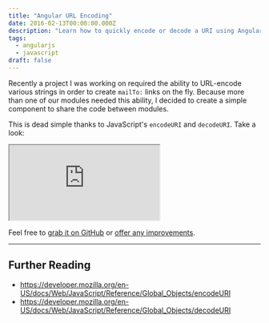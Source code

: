 ```yaml
---
title: "Angular URL Encoding"
date: 2016-02-13T00:00:00.000Z
description: "Learn how to quickly encode or decode a URI using AngularJS built-in methods and services for proper URL handling."
tags:
  - angularjs
  - javascript
draft: false
---
```


Recently a project I was working on required the ability to URL-encode various
strings in order to create `mailTo:` links on the fly. Because more than one of
our modules needed this ability, I decided to create a simple component to share
the code between modules.

This is dead simple thanks to JavaScript's `encodeURI` and `decodeURI`. Take a
look:

<iframe
  className={'w-full border-0'}
  src="https://embed.plnkr.co/oPJZWt/?show=preview
  allowFullScreen="allowfullscreen
></iframe>

Feel free to [grab it on GitHub][gh] or [offer any improvements][issues].

---

## Further Reading

- https://developer.mozilla.org/en-US/docs/Web/JavaScript/Reference/Global_Objects/encodeURI
- https://developer.mozilla.org/en-US/docs/Web/JavaScript/Reference/Global_Objects/decodeURI

[gh]: https://github.com/benjamincharity/angular-url-encode
[issues]: https://github.com/benjamincharity/angular-url-encode/issues
